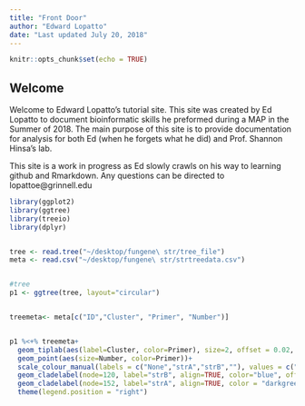 ```yaml
---
title: "Front Door"
author: "Edward Lopatto"
date: "Last updated July 20, 2018"
---
```


```r
knitr::opts_chunk$set(echo = TRUE)
```

## Welcome

Welcome to Edward Lopatto's tutorial site. This site was created by Ed Lopatto to document bioinformatic skills he preformed during a MAP in the Summer of 2018. The main purpose of this site is to provide documentation for analysis for both Ed (when he forgets what he did) and Prof. Shannon Hinsa's lab.

This site is a work in progress as Ed slowly crawls on his way to learning github and Rmarkdown.
Any questions can be directed to lopattoe@grinnell.edu

```r
library(ggplot2)
library(ggtree)
library(treeio)
library(dplyr)


tree <- read.tree("~/desktop/fungene\ str/tree_file")
meta <- read.csv("~/desktop/fungene\ str/strtreedata.csv")


#tree
p1 <- ggtree(tree, layout="circular")


treemeta<- meta[c("ID","Cluster", "Primer", "Number")]


p1 %<+% treemeta+
  geom_tiplab(aes(label=Cluster, color=Primer), size=2, offset = 0.02, align=TRUE) +
  geom_point(aes(size=Number, color=Primer))+
  scale_colour_manual(labels = c("None","strA","strB",""), values = c("black","darkgreen","blue"))+
  geom_cladelabel(node=120, label="strB", align=TRUE, color="blue", offset = 0.3, barsize = 0) +
  geom_cladelabel(node=152, label="strA", align=TRUE, color = "darkgreen", offset = 0.3, barsize=0)+
  theme(legend.position = "right")

 
```
